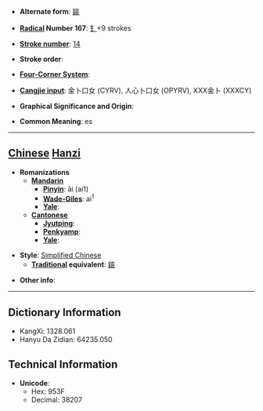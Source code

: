 * '''Alternate form''': [[鎄]]

* '''[[Wiktionary:Chinese radical index| Radical]] Number 167''': [[Wiktionary:Chinese radical index 钅|钅]]+9 strokes

* '''[[Wiktionary:Chinese total strokes index|Stroke number]]''': [[Wiktionary:Chinese total strokes index 14|14]]

* '''Stroke order''': 

* '''[[Wiktionary:Chinese four corner index|Four-Corner System]]''': 

* '''[[Wiktionary:Chinese Cangjie index|Cangjie input]]''': 金卜口女 (CYRV), 人心卜口女 (OPYRV), XXX金卜 (XXXCY)

* '''Graphical Significance and Origin''': 

* '''Common Meaning''': es

----

== [[Chinese]] [[Hanzi]] ==

* '''Romanizations'''
** '''[[Mandarin]]'''
*** '''[[Pinyin]]''': āi (ai1)
*** '''[[Wade-Giles]]''': ai<sup>1</sup>
*** '''[[Yale]]''': 
** '''[[Cantonese]]'''
*** '''[[Jyutping]]''':
*** '''[[Penkyamp]]''': 
*** '''[[Yale]]''': 

* '''Style''': [[Simplified Chinese]] 
** '''[[Traditional Chinese|Traditional]] equivalent''': [[鎄]]

* '''Other info''': 

----

== Dictionary Information ==

* KangXi: 1328.061
* Hanyu Da Zidian: 64235.050

== Technical Information ==

* '''Unicode''':
** Hex: 953F
** Decimal: 38207